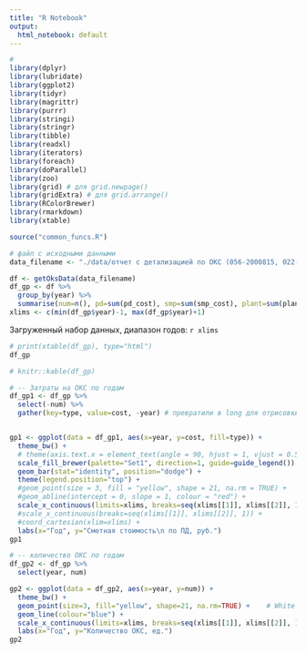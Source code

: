 ```yaml
---
title: "R Notebook"
output:
  html_notebook: default
---
```



```r
# 
library(dplyr)
library(lubridate)
library(ggplot2)
library(tidyr)
library(magrittr)
library(purrr)
library(stringi)
library(stringr)
library(tibble)
library(readxl)
library(iterators)
library(foreach)
library(doParallel)
library(zoo)
library(grid) # для grid.newpage()
library(gridExtra) # для grid.arrange()
library(RColorBrewer)
library(rmarkdown)
library(xtable)
```

```r
source("common_funcs.R")

# файл с исходными данными
data_filename <- "./data/отчет с детализацией по ОКС (056-2000815, 022-2000791, 051-2002476).xlsx"

df <- getOksData(data_filename)
df_gp <- df %>%
  group_by(year) %>%
  summarise(num=n(), pd=sum(pd_cost), smp=sum(smp_cost), plant=sum(plant_cost))
xlims <- c(min(df_gp$year)-1, max(df_gp$year)+1)
```

Загруженный набор данных, диапазон годов: `r xlims`
```r
# print(xtable(df_gp), type="html")
df_gp

# knitr::kable(df_gp)
```

```r
# -- Затраты на ОКС по годам
df_gp1 <- df_gp %>%
  select(-num) %>%
  gather(key=type, value=cost, -year) # превратили в long для отрисовки


gp1 <- ggplot(data = df_gp1, aes(x=year, y=cost, fill=type)) +
  theme_bw() +
  # theme(axis.text.x = element_text(angle = 90, hjust = 1, vjust = 0.5)) +
  scale_fill_brewer(palette="Set1", direction=1, guide=guide_legend()) +
  geom_bar(stat="identity", position="dodge") +
  theme(legend.position="top") +
  #geom_point(size = 3, fill = "yellow", shape = 21, na.rm = TRUE) +    # White fill
  #geom_abline(intercept = 0, slope = 1, colour = "red") +
  scale_x_continuous(limits=xlims, breaks=seq(xlims[[1]], xlims[[2]], 1)) +
  #scale_x_continuous(breaks=seq(xlims[[1]], xlims[[2]], 1)) +
  #coord_cartesian(xlim=xlims) +
  labs(x="Год", y="Сметная стоимость\n по ПД, руб.")
gp1
```

```r
# -- количество ОКС по годам
df_gp2 <- df_gp %>%
  select(year, num)

gp2 <- ggplot(data = df_gp2, aes(x=year, y=num)) +
  theme_bw() +
  geom_point(size=3, fill="yellow", shape=21, na.rm=TRUE) +    # White fill
  geom_line(colour="blue") +
  scale_x_continuous(limits=xlims, breaks=seq(xlims[[1]], xlims[[2]], 1)) +
  labs(x="Год", y="Количество ОКС, ед.")
gp2
```

